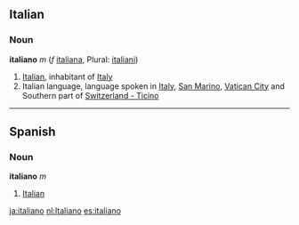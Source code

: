 ==Italian==
===Noun===
'''italiano''' ''m'' (''f'' [[italiana]], Plural: [[italiani]])

# [[Italian]], inhabitant of [[Italy]]
# Italian language, language spoken in [[Italy]], [[San Marino]], [[Vatican City]] and Southern part of [[Switzerland - Ticino]] 

----

==Spanish==
===Noun===
'''italiano''' ''m'' 

# [[Italian]]
[[ja:italiano]]
[[nl:Italiano]]
[[es:italiano]]